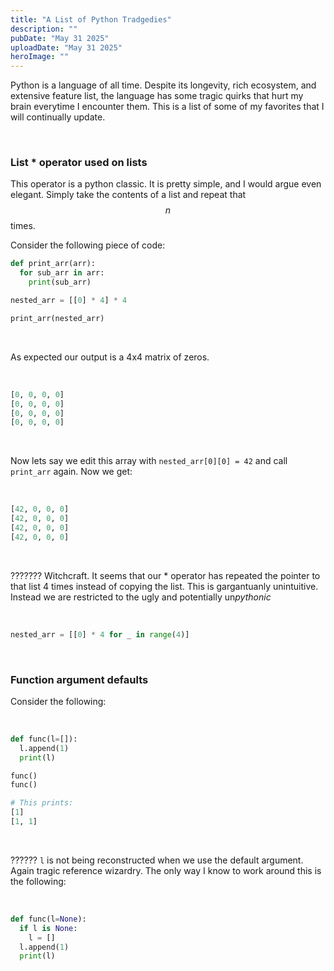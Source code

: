 ```yaml
---
title: "A List of Python Tradgedies"
description: ""
pubDate: "May 31 2025"
uploadDate: "May 31 2025"
heroImage: ""
---
```


Python is a language of all time. Despite its longevity, rich ecosystem, and extensive feature list, the language has some tragic quirks that hurt my brain everytime I encounter them. This is a list of some of my favorites that I will continually update.

<br/>

### List * operator used on lists

This operator is a python classic. It is pretty simple, and I would argue even elegant. Simply take the contents of a list and repeat that $$n$$ times.

Consider the following piece of code:
<br/>

```python
def print_arr(arr):
  for sub_arr in arr:
    print(sub_arr)

nested_arr = [[0] * 4] * 4

print_arr(nested_arr)
```
<br/>

As expected our output is a 4x4 matrix of zeros.

<br/>

```python
[0, 0, 0, 0]
[0, 0, 0, 0]
[0, 0, 0, 0]
[0, 0, 0, 0]
```

<br/>

Now lets say we edit this array with ```nested_arr[0][0] = 42``` and call ```print_arr``` again. Now we get:

<br/>

```python
[42, 0, 0, 0]
[42, 0, 0, 0]
[42, 0, 0, 0]
[42, 0, 0, 0]
```
<br/>

??????? Witchcraft. It seems that our * operator has repeated the pointer to that list 4 times instead of copying the list. This is gargantuanly unintuitive. Instead we are restricted to the ugly and potentially un*pythonic*

<br/>

```python
nested_arr = [[0] * 4 for _ in range(4)]
```

<br/>

### Function argument defaults

Consider the following:

<br/>

```python
def func(l=[]):
  l.append(1)
  print(l)

func()
func()

# This prints:
[1]
[1, 1]
```
<br/>

?????? ```l``` is not being reconstructed when we use the default argument. Again tragic reference wizardry. The only way I know to work around this is the following:

<br/>

```python
def func(l=None):
  if l is None:
    l = []
  l.append(1)
  print(l)
```
<br/>
